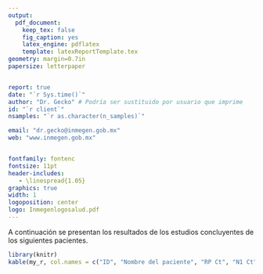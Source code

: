 ```yaml
---
output: 
  pdf_document:
    keep_tex: false
    fig_caption: yes
    latex_engine: pdflatex
    template: latexReportTemplate.tex
geometry: margin=0.7in
papersize: letterpaper


report: true
date: "`r Sys.time()`"
author: "Dr. Gecko" # Podría ser sustituido por usuario que imprime
id: "`r client`"
nsamples: "`r as.character(n_samples)`"

email: "dr.gecko@inmegen.gob.mx"
web: "www.inmegen.gob.mx"


fontfamily: fontenc
fontsize: 11pt
header-includes:
   - \linespread{1.05}
graphics: true
width: 1
logoposition: center
logo: Inmegenlogosalud.pdf
---
```


A continuación se presentan los resultados de los estudios concluyentes de los siguientes pacientes.

```r

library(knitr)
kable(my_r, col.names = c("ID", "Nombre del paciente", "RP Ct", "N1 Ct", "N2 Ct", "Diagnóstico"), align = "llcccr")
```

